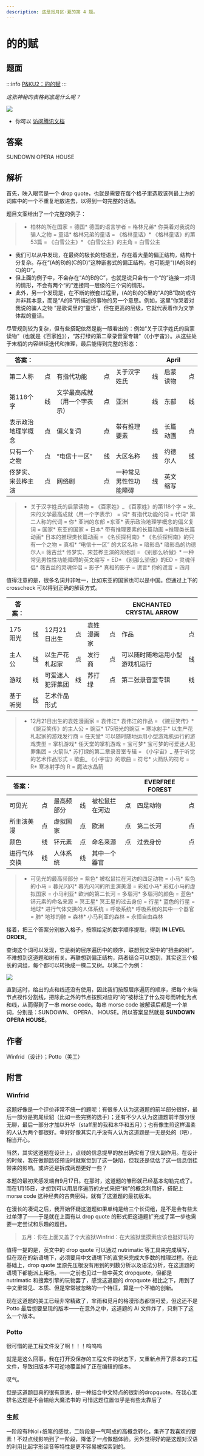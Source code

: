 ```yaml
---
description: 这是觅月区·夏的第 4 题。
---
```


# 的的赋

## 题面

:::info
[P&KU2：的的赋](https://pnku2.pkupuzzle.art/#/game/miyue/summer_04)
:::

_这张神秘的表格到底是什么呢？_

![](./20-de-de-fu.assets/image_1.webp)

- 你可以 [访问腾讯文档](https://docs.qq.com/sheet/DZVdkRm5nV0JRdnN0?tab=BB08J2)

## 答案

SUNDOWN OPERA HOUSE

## 解析

首先，映入眼帘是一个 drop quote，也就是需要在每个格子里选取该列最上方的词库中的一个不重复地放进去，以得到一句完整的话语。

题目文案给出了一个完整的例子：

> - 柏林的所在国家 = 德国* 德国的语言学者 = 格林兄弟* 你哭着对我说的骗人之物 = 童话* 格林兄弟的童话 = 《格林童话》* 《格林童话》的第53篇 = 《白雪公主》\* 《白雪公主》的主角 = 白雪公主

- 我们可以从中发现，在最终的极长的短语里，存在着大量的偏正结构，结构十分复杂。存在“(A的B)的(C的D)”这种嵌套式的偏正结构，也可能是“((A的B)的C)的D”。
- 但上面的例子中，不会存在“A的B的C”，也就是说只会有一个“的”连接一对词的情形，不会有两个“的”连接同一层级的三个词的情形。
- 此外，另一个发现是，在不断的嵌套过程里，(A的B)的C里的“A的B”取的或许并非其本意，而是“A的B”所描述的事物的另一个意思。例如，这里“你哭着对我说的骗人之物 ”是歌词里的“童话”，但在更高的层级，它就代表着作为文学体裁的童话。

尽管规则较为复杂，但有些搭配依然是能一眼看出的：例如“关于汉字姓氏的启蒙读物”（也就是《百家姓》），“苏打绿的第二章录音室专辑”（《小宇宙》）。从这些处于末梢的内容继续迭代和推理，最后能得到完整的形态：

| 答案：             |     |                              |     |                        |     | April    |     |
| ------------------ | --- | ---------------------------- | --- | ---------------------- | --- | -------- | --- |
| 第二人称           | 点  | 有指代功能                   | 点  | 关于汉字姓氏           | 线  | 启蒙读物 | 点  |
| 第118个字          | 线  | 文学最高成就（用一个字表示） | 点  | 亚洲                   | 线  | 东部     | 线  |
| 表示政治地理学概念 | 点  | 偏义复词                     | 点  | 带有推理要素           | 线  | 长篇动画 | 点  |
| 只有一个之物       | 点  | “电信十一区”                 | 线  | 大区名称               | 线  | 约德尔人 | 线  |
| 佟梦实、宋芸桦主演 | 点  | 网络剧                       | 点  | 一种常见男性性功能障碍 | 线  | 英文缩写 |     |

> - 关于汉字姓氏的启蒙读物 = 《百家姓》_ 《百家姓》的第118个字 = 宋_ 宋的文学最高成就（用一个字表示） = 词* 有指代功能的词 = 代词* 第二人称的代词 = 你* 亚洲的东部 =东亚* 表示政治地理学概念的偏义复词 = 国家* 东亚的国家 = 日本* 带有推理要素的长篇动画 =推理类长篇动画* 日本的推理类长篇动画 = 《名侦探柯南》* 《名侦探柯南》的只有一个之物 = 真相* “电信十一区” 的大区名称 = 暗影岛* 暗影岛的约德尔人= 薇古丝* 佟梦实、宋芸桦主演的网络剧 = 《别那么骄傲》* 一种常见男性性功能障碍的英文缩写 = ED* 《别那么骄傲》的ED = 灵魂伴侣* 薇古丝的灵魂伴侣 = 影子* 真相的影子 = 谎言* 你的谎言 = 四月

值得注意的是，很多名词并非唯一，比如东亚的国家也可以是中国。但通过上下的 crosscheck 可以得到正确的解读方式。

| 答案：   |     |                  |     |            |     | ENCHANTED CRYSTAL ARROW        |     |
| -------- | --- | ---------------- | --- | ---------- | --- | ------------------------------ | --- |
| 175阳光  | 线  | 12月21日出生     | 点  | 袁姓漫画家 | 点  | 作品                           | 点  |
| 主人公   | 线  | 以生产花札起家   | 点  | 发行商     | 点  | 可以随时随地运用小型游戏机运行 | 线  |
| 游戏     | 线  | 可爱迷人犯罪集团 | 线  | 苏打绿     | 点  | 第二张录音室专辑               | 线  |
| 基于听觉 | 线  | 艺术作品形式     |     |            |     |                                |     |

> - 12月21日出生的袁姓漫画家 = 袁伟江* 袁伟江的作品 = 《豌豆笑传》* 《豌豆笑传》的主人公 = 豌豆* 175阳光的豌豆 = 寒冰射手* 以生产花札起家的游戏发行商 = 任天堂* 可以随时随地运用小型游戏机运行的游戏类型 = 掌机游戏* 任天堂的掌机游戏 = 宝可梦* 宝可梦的可爱迷人犯罪集团 = 火箭队* 苏打绿的第二章录音室专辑 = 《小宇宙》_ 基于听觉的艺术作品形式 = 歌曲_ 《小宇宙》的歌曲 = 符号* 火箭队的符号 = R* 寒冰射手的 R = 魔法水晶箭

| 答案：       |     |            |     |                |     | EVERFREE FOREST |     |
| ------------ | --- | ---------- | --- | -------------- | --- | --------------- | --- |
| 可见光       | 点  | 最高频部分 | 线  | 被松鼠拦在河边 | 点  | 四足动物        | 点  |
| 所主演美漫   | 点  | 虚拟国家   | 点  | 欧洲           | 点  | 第二长河        | 点  |
| 颜色         | 线  | 钚元素     | 点  | 命名来源       | 点  | 过去身份        | 点  |
| 进行气体交换 | 线  | 人体系统   | 线  | 其中一个器官   |     |                 |     |

> - 可见光的最高频部分 = 紫色* 被松鼠拦在河边的四足动物 = 小马* 紫色的小马 = 暮光闪闪* 暮光闪闪的所主演美漫 = 彩虹小马* 彩虹小马的虚拟国家 = 小马利亚* 欧洲的第二长河 = 多瑙河* 多瑙河的颜色 = 蓝色* 钚元素的命名来源 = 冥王星* 冥王星的过去身份 = 行星* 蓝色的行星 = 地球* 进行气体交换的人体系统 = 呼吸系统* 呼吸系统的其中一个器官 = 肺* 地球的肺 = 森林\* 小马利亚的森林 = 永恒自由森林

接着，把三个答案分别放入格子，按照给定的数字顺序提取，得到 **IN LEVEL ORDER**。

查询这个词可以发现，它是树的层序遍历中的顺序，联想到文案中的“扭曲的树”，不难想到这道题和树有关。再联想到偏正结构，两者结合可以想到，其实这三个极长的词组，每个都可以转换成一棵二叉树。以第二个为例：

![](./20-de-de-fu.assets/image_2.webp)

直到这时，给出的点和线还没有使用，因此我们按照层序遍历的顺序，把每个末端节点视作分割线，把除此之外的节点按照对应的“的”被标注了什么符号而转化为点和线，从而得到了一串 morse code。每串 morse code 被解读后都是一个单词，分别是：SUNDOWN、 OPERA、 HOUSE。所以答案显然就是 **SUNDOWN OPERA HOUSE**。

## 作者

Winfrid（设计）；Potto（美工）

## 附言

### Winfrid

这题好像是一个评价非常不统一的题呢：有很多人认为这道题的前半部分很好，最后一部分是狗尾续貂（比如一些完赛的选手）；还有不少人认为这道题前半部分很无聊，最后一部分才加以升华（staff里的我和木华和五月）；也有像生煎这样温柔的人认为两个都很好。幸好好像其实几乎没有人认为这道题是一无是处的（吧），相当开心。

当然，其实这道题在设计上，点线的信息提早的放出确实有了很大副作用。在设计的时候，我在做题路径预设时就察觉到了这一缺陷，但我还是低估了这一信息倒挂带来的影响。或许还是拆成两题更好一些？

本题的最初灵感发端自9月17日。在那时，这道题的雏形就已经基本勾勒完成了。而在1月15日，才想到可以用层序遍历的方式来把“树”的概念利用好，搭配上 morse code 这种经典的古典密码，就有了这道题的最初版本。

在漫长的凑词之后，我开始怀疑这道题如果单纯是给三个长词组，是不是会有些太过单薄了——于是就在上面有以 drop quote 的形式把这道题扩充成了第一步也需要一定尝试和乐趣的题目。

> 五月：你在上面又盖了个大监狱Winfrid：在大监狱里摸索应该也挺好玩的

值得一提的是，英文中的 drop quote 可以通过 nutrimatic 等工具来完成填写，但在现在的新语境下，必须要用中文语境下的直觉来完成大多数的推理过程。在此基础上，drop quote 里原先压根没有用到的列数分析以及语法分析，在这道题的语境下都能派上用场。——之前也见过一些中英文 dropquote，但都是 nutrimatic 和搜索引擎的玩物罢了，感觉这道题的 dropquote 相比之下，用到了中文里常见、本质、但是常常被忽略的一个特征，算是一个不错的创新。

现在这道题的美工已经非常精致了，芈雨和觅月的格漫形态都很可爱，但这还不是 Potto 最后想要呈现的版本——在意外之中，这道题的 Ai 文件炸了，只剩下了这么一个版本。

### Potto

很可惜的是工程文件没了啊！！！呜呜呜

就是是这么回事，我在打开没保存的工程文件的状态下，又重新点开了原本的工程文件，导致旧版本不可逆地覆盖掉了正在编辑的版本。

叹气。

但是这道题目真的很有意思，是一种结合中文特点的很新的dropquote。在我心里排名这题是不会输给大魔法书的 可惜这题位置似乎是有些太靠后了

### 生煎

一阶段有种iol+纸笔的感觉，二阶段是一气呵成的高概念转化，集齐了我喜欢的要素！不过点线影响到了一阶段，降低了一点做题体验。另外觉得好的是这题对汉语的利用比起字形读音等特性是更不容易被探索到的。
